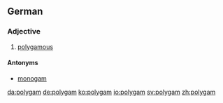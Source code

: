 ==German==

===Adjective===
{{de-adj|-}}

# [[polygamous]]

====Antonyms====
*[[monogam]]

[[da:polygam]]
[[de:polygam]]
[[ko:polygam]]
[[io:polygam]]
[[sv:polygam]]
[[zh:polygam]]